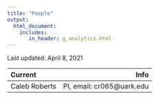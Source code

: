 ```yaml
---
title: "People"
output: 
  html_document:
    includes:
       in_header: g_analytics.html
---
```


Last updated: April 8, 2021

| Current | Info |
|:--------|-------:|
| Caleb Roberts | PI, email: cr065@uark.edu |
<!-- | Someone New! | ![](images/ProfilePic_CalebRoberts.jpg){width=25%} | Master's Student, email: | -->

<!-- -------- -->

<!-- ### Previous Lab Members -->

<!-- #### Postdoctoral -->

<!-- - [Dr. Lawrence Behmer](https://www.luc.edu/psychology/people/faculty/facultystaff/lawrencebehmer/) (2014-2017), currently @ Loyola University Chicago -->

<!-- #### Doctoral -->

<!-- - [Dr. Nicholaus Brosowsky](https://nbrosowsky.github.io/index.html) (2014-2019), currently a postdoc @ Duke University -->

<!-- #### Masters -->

<!-- - 2016: Ashot Balayan, "Subjective Confidence in the Evaluations of Typing Speed:Testing the Self-Consistency Model", Master's Thesis -->

<!-- #### Undergraduate -->

<!-- - 2019: Mark Rayev, "Deception detection through word usage and word production time in typing", Undergraduate Macaulay Honors -->
